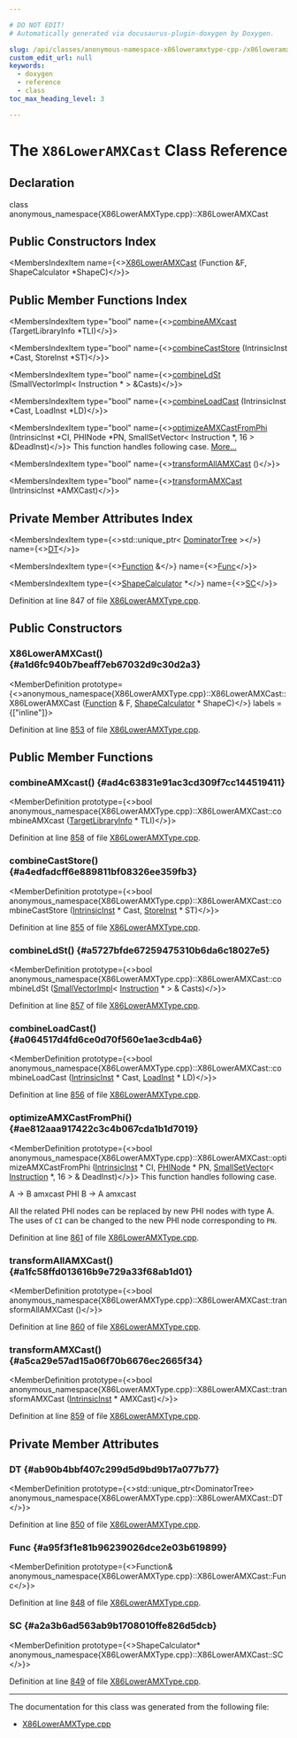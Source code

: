 ```yaml
---

# DO NOT EDIT!
# Automatically generated via docusaurus-plugin-doxygen by Doxygen.

slug: /api/classes/anonymous-namespace-x86loweramxtype-cpp-/x86loweramxcast
custom_edit_url: null
keywords:
  - doxygen
  - reference
  - class
toc_max_heading_level: 3

---
```





# The `X86LowerAMXCast` Class Reference

<DoxygenPage pluginConfig={pluginConfig}>



## Declaration

<CodeBlock>class anonymous_namespace{X86LowerAMXType.cpp}::X86LowerAMXCast</CodeBlock>

## Public Constructors Index

<MembersIndex>

<MembersIndexItem
  name={<><a href="#a1d6fc940b7beaff7eb67032d9c30d2a3">X86LowerAMXCast</a> (Function &amp;F, ShapeCalculator &#42;ShapeC)</>}>
</MembersIndexItem>

</MembersIndex>

## Public Member Functions Index

<MembersIndex>

<MembersIndexItem
  type="bool"
  name={<><a href="#ad4c63831e91ac3cd309f7cc144519411">combineAMXcast</a> (TargetLibraryInfo &#42;TLI)</>}>
</MembersIndexItem>

<MembersIndexItem
  type="bool"
  name={<><a href="#a4edfadcff6e889811bf08326ee359fb3">combineCastStore</a> (IntrinsicInst &#42;Cast, StoreInst &#42;ST)</>}>
</MembersIndexItem>

<MembersIndexItem
  type="bool"
  name={<><a href="#a5727bfde67259475310b6da6c18027e5">combineLdSt</a> (SmallVectorImpl&lt; Instruction &#42; &gt; &amp;Casts)</>}>
</MembersIndexItem>

<MembersIndexItem
  type="bool"
  name={<><a href="#a064517d4fd6ce0d70f560e1ae3cdb4a6">combineLoadCast</a> (IntrinsicInst &#42;Cast, LoadInst &#42;LD)</>}>
</MembersIndexItem>

<MembersIndexItem
  type="bool"
  name={<><a href="#ae812aaa917422c3c4b067cda1b1d7019">optimizeAMXCastFromPhi</a> (IntrinsicInst &#42;CI, PHINode &#42;PN, SmallSetVector&lt; Instruction &#42;, 16 &gt; &amp;DeadInst)</>}>
This function handles following case. <a href="#ae812aaa917422c3c4b067cda1b1d7019">More...</a>
</MembersIndexItem>

<MembersIndexItem
  type="bool"
  name={<><a href="#a1fc58ffd013616b9e729a33f68ab1d01">transformAllAMXCast</a> ()</>}>
</MembersIndexItem>

<MembersIndexItem
  type="bool"
  name={<><a href="#a5ca29e57ad15a06f70b6676ec2665f34">transformAMXCast</a> (IntrinsicInst &#42;AMXCast)</>}>
</MembersIndexItem>

</MembersIndex>

## Private Member Attributes Index

<MembersIndex>

<MembersIndexItem
  type={<>std::unique&#95;ptr&lt; <a href="/docs/api/classes/llvm/dominatortree">DominatorTree</a> &gt;</>}
  name={<><a href="#ab90b4bbf407c299d5d9bd9b17a077b77">DT</a></>}>
</MembersIndexItem>

<MembersIndexItem
  type={<><a href="/docs/api/classes/llvm/function">Function</a> &amp;</>}
  name={<><a href="#a95f3f1e81b96239026dce2e03b619899">Func</a></>}>
</MembersIndexItem>

<MembersIndexItem
  type={<><a href="/docs/api/classes/shapecalculator">ShapeCalculator</a> &#42;</>}
  name={<><a href="#a2a3b6ad563ab9b1708010ffe826d5dcb">SC</a></>}>
</MembersIndexItem>

</MembersIndex>


Definition at line 847 of file <a href="/docs/api/files/lib/lib/target/lib/target/x86/x86loweramxtype-cpp">X86LowerAMXType.cpp</a>.

<SectionDefinition>

## Public Constructors

### X86LowerAMXCast() {#a1d6fc940b7beaff7eb67032d9c30d2a3}

<MemberDefinition
  prototype={<>anonymous&#95;namespace&#123;X86LowerAMXType.cpp&#125;::X86LowerAMXCast::X86LowerAMXCast (<a href="/docs/api/classes/llvm/function">Function</a> &amp; F, <a href="/docs/api/classes/shapecalculator">ShapeCalculator</a> &#42; ShapeC)</>}
  labels = {["inline"]}>

Definition at line <a href="/docs/api/files/lib/lib/target/lib/target/x86/x86loweramxtype-cpp/#l00853">853</a> of file <a href="/docs/api/files/lib/lib/target/lib/target/x86/x86loweramxtype-cpp">X86LowerAMXType.cpp</a>.
</MemberDefinition>

</SectionDefinition>

<SectionDefinition>

## Public Member Functions

### combineAMXcast() {#ad4c63831e91ac3cd309f7cc144519411}

<MemberDefinition
  prototype={<>bool anonymous&#95;namespace&#123;X86LowerAMXType.cpp&#125;::X86LowerAMXCast::combineAMXcast (<a href="/docs/api/classes/llvm/targetlibraryinfo">TargetLibraryInfo</a> &#42; TLI)</>}>

Definition at line <a href="/docs/api/files/lib/lib/target/lib/target/x86/x86loweramxtype-cpp/#l00858">858</a> of file <a href="/docs/api/files/lib/lib/target/lib/target/x86/x86loweramxtype-cpp">X86LowerAMXType.cpp</a>.
</MemberDefinition>

### combineCastStore() {#a4edfadcff6e889811bf08326ee359fb3}

<MemberDefinition
  prototype={<>bool anonymous&#95;namespace&#123;X86LowerAMXType.cpp&#125;::X86LowerAMXCast::combineCastStore (<a href="/docs/api/classes/llvm/intrinsicinst">IntrinsicInst</a> &#42; Cast, <a href="/docs/api/classes/llvm/storeinst">StoreInst</a> &#42; ST)</>}>

Definition at line <a href="/docs/api/files/lib/lib/target/lib/target/x86/x86loweramxtype-cpp/#l00855">855</a> of file <a href="/docs/api/files/lib/lib/target/lib/target/x86/x86loweramxtype-cpp">X86LowerAMXType.cpp</a>.
</MemberDefinition>

### combineLdSt() {#a5727bfde67259475310b6da6c18027e5}

<MemberDefinition
  prototype={<>bool anonymous&#95;namespace&#123;X86LowerAMXType.cpp&#125;::X86LowerAMXCast::combineLdSt (<a href="/docs/api/classes/llvm/smallvectorimpl">SmallVectorImpl</a>&lt; <a href="/docs/api/classes/llvm/instruction">Instruction</a> &#42; &gt; &amp; Casts)</>}>

Definition at line <a href="/docs/api/files/lib/lib/target/lib/target/x86/x86loweramxtype-cpp/#l00857">857</a> of file <a href="/docs/api/files/lib/lib/target/lib/target/x86/x86loweramxtype-cpp">X86LowerAMXType.cpp</a>.
</MemberDefinition>

### combineLoadCast() {#a064517d4fd6ce0d70f560e1ae3cdb4a6}

<MemberDefinition
  prototype={<>bool anonymous&#95;namespace&#123;X86LowerAMXType.cpp&#125;::X86LowerAMXCast::combineLoadCast (<a href="/docs/api/classes/llvm/intrinsicinst">IntrinsicInst</a> &#42; Cast, <a href="/docs/api/classes/llvm/loadinst">LoadInst</a> &#42; LD)</>}>

Definition at line <a href="/docs/api/files/lib/lib/target/lib/target/x86/x86loweramxtype-cpp/#l00856">856</a> of file <a href="/docs/api/files/lib/lib/target/lib/target/x86/x86loweramxtype-cpp">X86LowerAMXType.cpp</a>.
</MemberDefinition>

### optimizeAMXCastFromPhi() {#ae812aaa917422c3c4b067cda1b1d7019}

<MemberDefinition
  prototype={<>bool anonymous&#95;namespace&#123;X86LowerAMXType.cpp&#125;::X86LowerAMXCast::optimizeAMXCastFromPhi (<a href="/docs/api/classes/llvm/intrinsicinst">IntrinsicInst</a> &#42; CI, <a href="/docs/api/classes/llvm/phinode">PHINode</a> &#42; PN, <a href="/docs/api/classes/llvm/smallsetvector">SmallSetVector</a>&lt; <a href="/docs/api/classes/llvm/instruction">Instruction</a> &#42;, 16 &gt; &amp; DeadInst)</>}>
This function handles following case.

<CodeBlock>A  -&gt;  B    amxcast
PHI
B  -&gt;  A    amxcast
</CodeBlock>

All the related PHI nodes can be replaced by new PHI nodes with type A. The uses of <code>CI</code> can be changed to the new PHI node corresponding to <code>PN</code>.

Definition at line <a href="/docs/api/files/lib/lib/target/lib/target/x86/x86loweramxtype-cpp/#l00861">861</a> of file <a href="/docs/api/files/lib/lib/target/lib/target/x86/x86loweramxtype-cpp">X86LowerAMXType.cpp</a>.
</MemberDefinition>

### transformAllAMXCast() {#a1fc58ffd013616b9e729a33f68ab1d01}

<MemberDefinition
  prototype={<>bool anonymous&#95;namespace&#123;X86LowerAMXType.cpp&#125;::X86LowerAMXCast::transformAllAMXCast ()</>}>

Definition at line <a href="/docs/api/files/lib/lib/target/lib/target/x86/x86loweramxtype-cpp/#l00860">860</a> of file <a href="/docs/api/files/lib/lib/target/lib/target/x86/x86loweramxtype-cpp">X86LowerAMXType.cpp</a>.
</MemberDefinition>

### transformAMXCast() {#a5ca29e57ad15a06f70b6676ec2665f34}

<MemberDefinition
  prototype={<>bool anonymous&#95;namespace&#123;X86LowerAMXType.cpp&#125;::X86LowerAMXCast::transformAMXCast (<a href="/docs/api/classes/llvm/intrinsicinst">IntrinsicInst</a> &#42; AMXCast)</>}>

Definition at line <a href="/docs/api/files/lib/lib/target/lib/target/x86/x86loweramxtype-cpp/#l00859">859</a> of file <a href="/docs/api/files/lib/lib/target/lib/target/x86/x86loweramxtype-cpp">X86LowerAMXType.cpp</a>.
</MemberDefinition>

</SectionDefinition>

<SectionDefinition>

## Private Member Attributes

### DT {#ab90b4bbf407c299d5d9bd9b17a077b77}

<MemberDefinition
  prototype={<>std::unique&#95;ptr&lt;DominatorTree&gt; anonymous&#95;namespace&#123;X86LowerAMXType.cpp&#125;::X86LowerAMXCast::DT</>}>

Definition at line <a href="/docs/api/files/lib/lib/target/lib/target/x86/x86loweramxtype-cpp/#l00850">850</a> of file <a href="/docs/api/files/lib/lib/target/lib/target/x86/x86loweramxtype-cpp">X86LowerAMXType.cpp</a>.
</MemberDefinition>

### Func {#a95f3f1e81b96239026dce2e03b619899}

<MemberDefinition
  prototype={<>Function&amp; anonymous&#95;namespace&#123;X86LowerAMXType.cpp&#125;::X86LowerAMXCast::Func</>}>

Definition at line <a href="/docs/api/files/lib/lib/target/lib/target/x86/x86loweramxtype-cpp/#l00848">848</a> of file <a href="/docs/api/files/lib/lib/target/lib/target/x86/x86loweramxtype-cpp">X86LowerAMXType.cpp</a>.
</MemberDefinition>

### SC {#a2a3b6ad563ab9b1708010ffe826d5dcb}

<MemberDefinition
  prototype={<>ShapeCalculator&#42; anonymous&#95;namespace&#123;X86LowerAMXType.cpp&#125;::X86LowerAMXCast::SC</>}>

Definition at line <a href="/docs/api/files/lib/lib/target/lib/target/x86/x86loweramxtype-cpp/#l00849">849</a> of file <a href="/docs/api/files/lib/lib/target/lib/target/x86/x86loweramxtype-cpp">X86LowerAMXType.cpp</a>.
</MemberDefinition>

</SectionDefinition>

<hr/>

The documentation for this class was generated from the following file:

<ul>
<li><a href="/docs/api/files/lib/lib/target/lib/target/x86/x86loweramxtype-cpp">X86LowerAMXType.cpp</a></li>
</ul>

</DoxygenPage>
